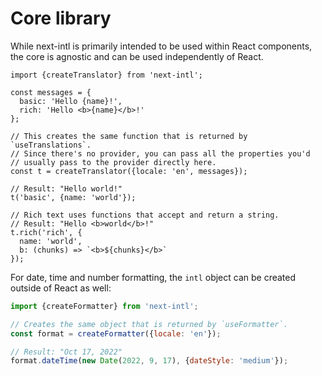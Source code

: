 # Core library

While next-intl is primarily intended to be used within React components, the core is agnostic and can be used independently of React.

```tsx
import {createTranslator} from 'next-intl';

const messages = {
  basic: 'Hello {name}!',
  rich: 'Hello <b>{name}</b>!'
};

// This creates the same function that is returned by `useTranslations`.
// Since there's no provider, you can pass all the properties you'd
// usually pass to the provider directly here.
const t = createTranslator({locale: 'en', messages});

// Result: "Hello world!"
t('basic', {name: 'world'});

// Rich text uses functions that accept and return a string.
// Result: "Hello <b>world</b>!"
t.rich('rich', {
  name: 'world',
  b: (chunks) => `<b>${chunks}</b>`
});
```

For date, time and number formatting, the `intl` object can be created outside of React as well:

```js
import {createFormatter} from 'next-intl';

// Creates the same object that is returned by `useFormatter`.
const format = createFormatter({locale: 'en'});

// Result: "Oct 17, 2022"
format.dateTime(new Date(2022, 9, 17), {dateStyle: 'medium'});
```

